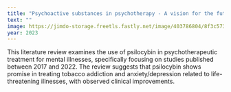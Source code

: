 ```yaml
---
title: "Psychoactive substances in psychotherapy - A vision for the future? – A systematic review on Psilocybin"
text: ""
image: https://jimdo-storage.freetls.fastly.net/image/403786804/8f3c573c-a2e7-4b69-a323-7af8d10bf907.jpg?format=pjpg&quality=80,90&auto=webp&disable=upscale&width=1280&height=760&trim=0,0,0,0
year: 2023
---
```

This literature review examines the use of psilocybin in psychotherapeutic treatment for mental illnesses, specifically focusing on studies published between 2017 and 2022. The review suggests that psilocybin shows promise in treating tobacco addiction and anxiety/depression related to life-threatening illnesses, with observed clinical improvements. 